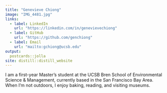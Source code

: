 ```yaml
---
title: "Genevieve Chiong"
image: "IMG_4481.jpg"
links:
  - label: LinkedIn
    url: "https://linkedin.com/in/genevievechiong"
  - label: GitHub
    url: "https://github.com/genchiong"
  - label: Email
    url: "mailto:gchiong@ucsb.edu"
output:
  postcards::jolla
site: distill::distill_website
---
```

 
I am a first-year Master's student at the UCSB Bren School of Environmental Science & Management, currently based in the San Francisco Bay Area. When I'm not outdoors, I enjoy baking, reading, and visiting museums. 
